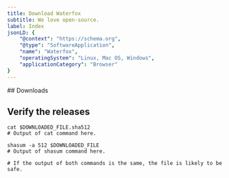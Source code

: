 ```yaml
---
title: Download Waterfox
subtitle: We love open-source.
label: Index
jsonLD: {
    "@context": "https://schema.org",
    "@type": "SoftwareApplication",
    "name": "Waterfox",
    "operatingSystem": "Linux, Mac OS, Windows",
    "applicationCategory": "Browser"
}
---
```


<Downloads lang="en-US" client:idle>
    <span slot="beforeDownloads">
        ## Downloads
    </span>
</Downloads>

## Verify the releases

```shell
cat $DOWNLOADED_FILE.sha512
# Output of cat command here.

shasum -a 512 $DOWNLOADED_FILE
# Output of shasum command here.

# If the output of both commands is the same, the file is likely to be safe.
```
